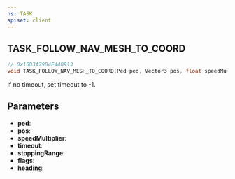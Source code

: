 ```yaml
---
ns: TASK
apiset: client
---
```

## TASK_FOLLOW_NAV_MESH_TO_COORD

```c
// 0x15D3A79D4E44B913
void TASK_FOLLOW_NAV_MESH_TO_COORD(Ped ped, Vector3 pos, float speedMultiplier, int timeout, float stoppingRange, int flags, float heading);
```

If no timeout, set timeout to -1.

## Parameters
* **ped**:
* **pos**:
* **speedMultiplier**:
* **timeout**:
* **stoppingRange**:
* **flags**:
* **heading**:
